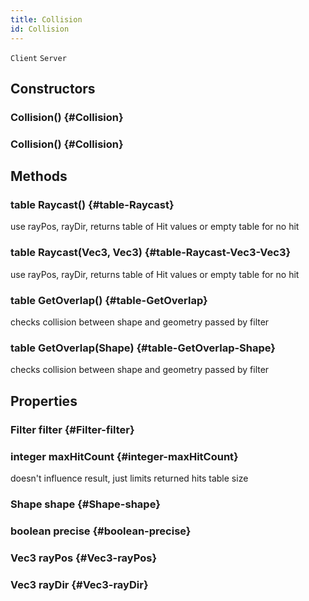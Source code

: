 ```yaml
---
title: Collision
id: Collision
---
```

`Client`
`Server`

## Constructors

### Collision() {#Collision}

### Collision() {#Collision}

## Methods

### table Raycast() {#table-Raycast}
use rayPos, rayDir, returns table of Hit values or empty table for no hit

### table Raycast(Vec3, Vec3) {#table-Raycast-Vec3-Vec3}
use rayPos, rayDir, returns table of Hit values or empty table for no hit

### table GetOverlap() {#table-GetOverlap}
checks collision between shape and geometry passed by filter

### table GetOverlap(Shape) {#table-GetOverlap-Shape}
checks collision between shape and geometry passed by filter

## Properties

### Filter filter {#Filter-filter}

### integer maxHitCount {#integer-maxHitCount}
doesn't influence result, just limits returned hits table size

### Shape shape {#Shape-shape}

### boolean precise {#boolean-precise}

### Vec3 rayPos {#Vec3-rayPos}

### Vec3 rayDir {#Vec3-rayDir}

